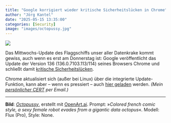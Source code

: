 ```yaml
---
title: "Google korrigiert wieder kritische Sicherheitslücken in Chrome"
author: "Jörg Kantel"
date: "2025-05-15 13:35:00"
categories: [Security]
image: "images/octopussy.jpg"
---
```


[![](images/octopussy-b.jpg)](https://www.flickr.com/photos/schockwellenreiter/54368941872/)

Das Mittwochs-Update des Flaggschiffs unser aller Datenkrake kommt gewiss, auch wenn es erst am Donnerstag ist: Google veröffentlicht das Update der Version 136 (136.0.7103.113/114) seines Browsers Chrome und schließt damit [kritische Sicherheitslücken](https://chromereleases.googleblog.com/2025/05/stable-channel-update-for-desktop_14.html).

Chrome aktualisiert sich (außer bei Linux) über die integrierte Update-Funktion, kann aber – wenn es pressiert – auch [hier geladen](https://www.google.com/intl/de/chrome/browser/) werden. *(Mein [persönlicher CERT](https://wwwuser.gwdguser.de/~mreiman1/) per Email.)*

---

**Bild**: *[Octopussy](https://www.flickr.com/photos/schockwellenreiter/54368941872/)*, erstellt mit [OpenArt.ai](https://openart.ai/home). Prompt: »*Colored french comic style, a sexy female robot evades from a gigantic data octopus*«. Modell: Flux (Pro), Style: None.
